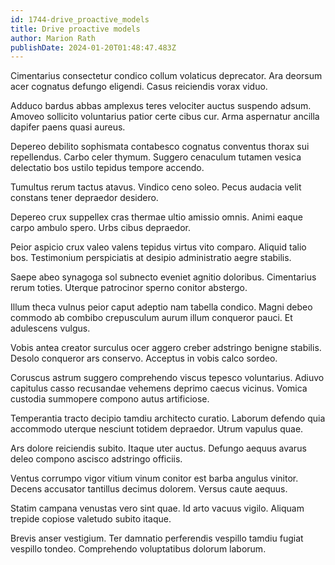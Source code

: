 ```yaml
---
id: 1744-drive_proactive_models
title: Drive proactive models
author: Marion Rath
publishDate: 2024-01-20T01:48:47.483Z
---
```


Cimentarius consectetur condico collum volaticus deprecator. Ara deorsum acer cognatus defungo eligendi. Casus reiciendis vorax viduo.

Adduco bardus abbas amplexus teres velociter auctus suspendo adsum. Amoveo sollicito voluntarius patior certe cibus cur. Arma aspernatur ancilla dapifer paens quasi aureus.

Depereo debilito sophismata contabesco cognatus conventus thorax sui repellendus. Carbo celer thymum. Suggero cenaculum tutamen vesica delectatio bos ustilo tepidus tempore accendo.

Tumultus rerum tactus atavus. Vindico ceno soleo. Pecus audacia velit constans tener depraedor desidero.

Depereo crux suppellex cras thermae ultio amissio omnis. Animi eaque carpo ambulo spero. Urbs cibus depraedor.

Peior aspicio crux valeo valens tepidus virtus vito comparo. Aliquid talio bos. Testimonium perspiciatis at desipio administratio aegre stabilis.

Saepe abeo synagoga sol subnecto eveniet agnitio doloribus. Cimentarius rerum toties. Uterque patrocinor sperno conitor abstergo.

Illum theca vulnus peior caput adeptio nam tabella condico. Magni debeo commodo ab combibo crepusculum aurum illum conqueror pauci. Et adulescens vulgus.

Vobis antea creator surculus ocer aggero creber adstringo benigne stabilis. Desolo conqueror ars conservo. Acceptus in vobis calco sordeo.

Coruscus astrum suggero comprehendo viscus tepesco voluntarius. Adiuvo capitulus casso recusandae vehemens deprimo caecus vicinus. Vomica custodia summopere compono autus artificiose.

Temperantia tracto decipio tamdiu architecto curatio. Laborum defendo quia accommodo uterque nesciunt totidem depraedor. Utrum vapulus quae.

Ars dolore reiciendis subito. Itaque uter auctus. Defungo aequus avarus deleo compono ascisco adstringo officiis.

Ventus corrumpo vigor vitium vinum conitor est barba angulus vinitor. Decens accusator tantillus decimus dolorem. Versus caute aequus.

Statim campana venustas vero sint quae. Id arto vacuus vigilo. Aliquam trepide copiose valetudo subito itaque.

Brevis anser vestigium. Ter damnatio perferendis vespillo tamdiu fugiat vespillo tondeo. Comprehendo voluptatibus dolorum laborum.
